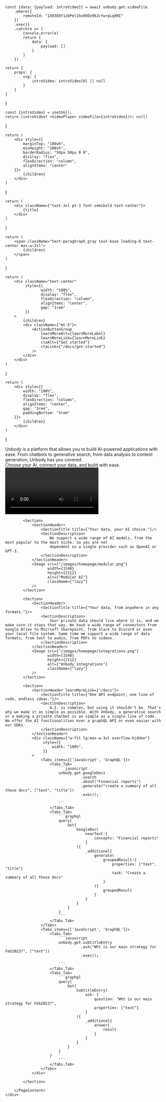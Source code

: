 
    const {data: {payload: introVideo}} = await unbody.get.videoFile
        .where({
            remoteId: "1X03E8Y1zbPml1hx09Ee96JcfwrpLq9HI"
        })
        .exec()
        .catch(e => {
            console.error(e)
            return {
                data: {
                    payload: []
                }
            }
        })

    return {
        props: {
            ssg: {
                introVideo: introVideo[0] || null
            }
        }
    }
}


    const {introVideo} = useSSG();
    return (introVideo? <VideoPlayer videoFile={introVideo}/>: null)
}


    return (
        <div style={{
            marginTop: "100vh",
            minHeight: "100vh",
            borderRadius: "50px 50px 0 0",
            dis1lay: "flex",
            flexDirection: "column",
            alignItems: "center"
        }}>
            {children}
        </div>
    )
}

    return (
        <div className={"text-3xl pt-3 font-semibold text-center"}>
            {title}
        </div>
    )
}

    return (
        <span className="text-paraghraph_gray text-base leading-6 text-center max-w-2xl">
            {children}
        </span>
    )
}

    return (
        <div className="text-center"
             style={{
                    width: "100%",
                    display: "flex",
                    flexDirection: "column",
                    alignItems: "center",
                    gap: "1rem"
             }}
        >
            {children}
            <div className={"mt-5"}>
                <ActionButtonGroup
                    learnMoreAlt={learnMoreLabel}
                    learnMoreLink={learnMoreLink}
                    ctaAlt={"Get started"}
                    ctaLink={"/docs/get-started"}
                />
            </div>
        </div>
    )
}

    return (
        <div style={{
            width: "100%",
            display: "flex",
            flexDirection: "column",
            alignItems: "center",
            gap: "3rem",
            paddingBottom: "3rem"
        }}>
            {children}
        </div>
    )
}

<div className={"home-content"}>
    <div className="content-container">
        <NewHero/>
        <div className="text-paraghraph_gray text-base text-center h-20 px-4 lg:hidden"></div>
        <PageContent>
            <Section>
                <SectionHeader>
                    <SectionTitle title={"What you can build with Unbody?"}/>
                    <SectionDescription>
                        Unbody is a platform that allows you to build AI-powered applications with ease. From chatbots to generative search, from data analysis to content generation, Unbody has you covered.
                    </SectionDescription>
                </SectionHeader>
                <div className={"grid grid-cols-1 md:grid-cols-2 lg:grid-cols-4 gap-4 pt-8 mb-28"}>
                    <UsecaseCard
                        title={"Private A.I. Assistant"}
                        description={"Build a private AI assistant that can help you with your daily tasks, from scheduling to data analysis."}
                        icon={"/icons/ai-assistant.png"}
                        link={"/use-case/ai-assistant"}
                    />
                    <UsecaseCard
                        title={"AI-native Content API"}
                        description={"Directly integrate Unbody with your existing content tools like Google Docs and Notion. Manage, enhance, and deploy content from a single API without ever moving your data."}
                        icon={"/icons/api.png"}
                        link={"/use-case/as-content-api"}
                    />
                    <UsecaseCard
                        title={"Content Generation Automation"}
                        description={"Unbody simplifies the content creation process by leveraging AI to automatically generate, optimize, and enhance digital content across various formats. Streamline your workflows and maintain high content quality with minimal manual input."}
                        icon={"/icons/gen.png"}
                        link={"/use-case/content-gen"}
                    />
                    <UsecaseCard
                        title={"Intelligent Search Engines"}
                        description={"Unbody enables you to develop intelligent search engines that interpret and respond to natural human language. Create search systems that seamlessly handle text, images, and other media to provide comprehensive, multimodal results."}
                        icon={"/icons/search.png"}
                        link={"/use-case/search"}
                    />
                </div>
            </Section>
            <Section>
                <SectionHeader>
                    <SectionTitle title={"Watch how Unbody works!"}/>
                    <SectionDescription>
                        Choose your AI, connect your data, and build with ease.
                    </SectionDescription>
                </SectionHeader>
                <Video/>
            </Section>

            <Section>
                <SectionHeader>
                    <SectionTitle title={"Your data, your AI choice."}/>
                    <SectionDescription>
                        We support a wide range of AI models, from the most popular to the most niche. So you are not
                        dependent on a single provider such as OpenAI or GPT-3.
                    </SectionDescription>
                </SectionHeader>
                <Image src={"/images/homepage/modular.png"}
                       width={3248}
                       height={2112}
                       alt={"Modular AI"}
                       className={"lazy"}
                />
            </Section>

            <Section>
                <SectionHeader>
                    <SectionTitle title={"Your data, from anywhere in any formats."}/>
                    <SectionDescription>
                        Your private data should live where it is, and we make sure it stays that way. We have a wide range of connectors from Google Drive to Micrsoft Sharepoint, from Slack to Discord or even your local file system. Same time we support a wide range of data formats, from text to audio, from PDFs to videos.
                    </SectionDescription>
                </SectionHeader>
                <Image src={"/images/homepage/integrations.png"}
                       width={3248}
                       height={2112}
                       alt={"Unbody integrations"}
                       className={"lazy"}
                />
            </Section>

            <Section>
                <SectionHeader learnMoreLink={"/docs"}>
                    <SectionTitle title={"One API endpoint, one line of code, endless ideas."}/>
                    <SectionDescription>
                        A.I. is complex, but using it shouldn't be. That's why we made it as simple as possible. With Unbody, a generative search or a making a private chatbot is as simple as a single line of code. We offer the AI functionalities over a graphQL API or even easier with our SDKs.
                    </SectionDescription>
                </SectionHeader>
                <div className={"w-fit lg:max-w-3xl overflow-hidden"}
                     style={{
                         width: "100%",
                     }}
                >
                    <Tabs items={['JavaScript', 'GraphQL']}>
                        <Tabs.Tab>
                            ```javascript
                            unbody.get.googleDocs
                                      .search
                                      .about("Financial reports")
                                      .generate("create a summary of all these docs", ["text", "title"])
                                      .exec();

                            ```
                        </Tabs.Tab>
                        <Tabs.Tab>
                            ```graphql
                            query{
                                Get{
                                    GoogleDoc(
                                        nearText:{
                                            concepts: "Financial reports"
                                        }
                                    ){
                                        _additional{
                                            generate(
                                                groupedResult:{
                                                    properties: ["text", "title"]
                                                    task: "Create a summary of all these docs"
                                                }
                                            ){
                                                groupedResult
                                            }
                                        }
                                    }
                                }
                            }
                            ```
                        </Tabs.Tab>
                    </Tabs>
                    <Tabs items={['JavaScript', 'GraphQL']}>
                        <Tabs.Tab>
                            ```javascript
                            unbody.get.subtitleEntry
                                      .ask("Wht is our main strategy for Feb2023?", ["text"])
                                      .exec();

                            ```
                        </Tabs.Tab>
                        <Tabs.Tab>
                            ```graphql
                            query{
                                Get{
                                    SubtitleEntry(
                                        ask: {
                                            question: "Wht is our main strategy for Feb2023?",
                                            properties: ["text"]
                                        }
                                    ){
                                        _additional{
                                            answer{
                                                result
                                            }
                                        }
                                    }
                                }
                            }
                        }
                            ```
                        </Tabs.Tab>
                    </Tabs>
                </div>

            </Section>

        </PageContent>
    </div>
</div>
